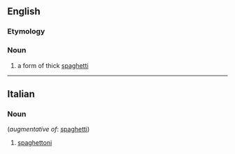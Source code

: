 ==English==

===Etymology===
{{etyl|it|en}}

===Noun===
{{head|en|noun|'''spaghettoni'''  (''[[uncountable]]''; ''an individual strand is called a'' '''piece of spaghettoni''' ''or a'' '''strand of spaghettoni''', or rarely '''spaghettono''', derived from the Italian form)}}

# a form of thick [[spaghetti]]

----

==Italian==

===Noun===
{{head|it|noun|g=m-p|invariable}} (''augmentative of'': [[spaghetti]])

# [[spaghettoni#English|spaghettoni]]